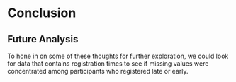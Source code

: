 # Conclusion

## Future Analysis
To hone in on some of these thoughts for further exploration, we could look for data that contains registration times to see if missing values were concentrated among participants who registered late or early.
